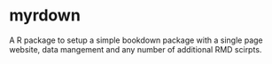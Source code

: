 # myrdown

A R package to setup a simple bookdown package with a single page website, data mangement and any number of additional RMD scirpts.
